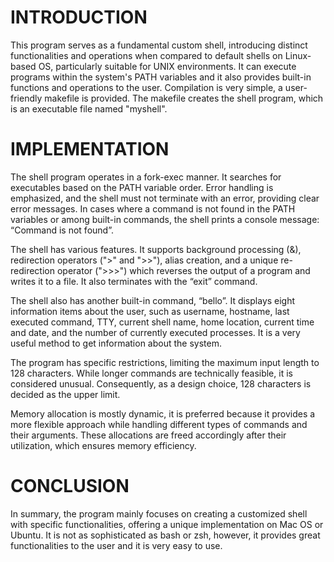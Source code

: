 # INTRODUCTION
This program serves as a fundamental custom shell, introducing distinct functionalities and operations when compared to default shells on Linux-based OS, particularly suitable for UNIX environments. It can execute programs within the system's PATH variables and it also provides built-in functions and operations to the user. Compilation is very simple, a user-friendly makefile is provided. The makefile creates the shell program, which is an executable file named "myshell".

# IMPLEMENTATION

The shell program operates in a fork-exec manner. It searches for executables based on the PATH variable order. Error handling is emphasized, and the shell must not terminate with an error, providing clear error messages. In cases where a command is not found in the PATH variables or among built-in commands, the shell prints a console message: “Command is not found”.

The shell has various features. It supports background processing (&), redirection operators (">" and ">>"), alias creation, and a unique re-redirection operator (">>>") which reverses the output of a program and writes it to a file. It also terminates with the “exit” command. 

The shell also has another built-in command, “bello”. It displays eight information items about the user, such as username, hostname, last executed command, TTY, current shell name, home location, current time and date, and the number of currently executed processes. It is a very useful method to get information about the system.

The program has specific restrictions, limiting the maximum input length to 128 characters.  While longer commands are technically feasible, it is considered unusual. Consequently, as a design choice, 128 characters is decided as the upper limit. 

Memory allocation is mostly dynamic, it is preferred because it provides a more flexible approach while handling different types of commands and their arguments. These allocations are freed accordingly after their utilization, which ensures memory efficiency.

# CONCLUSION
In summary, the program mainly focuses on creating a customized shell with specific functionalities, offering a unique implementation on Mac OS or Ubuntu. It is not as sophisticated as bash or zsh, however, it provides great functionalities to the user and it is very easy to use.  

